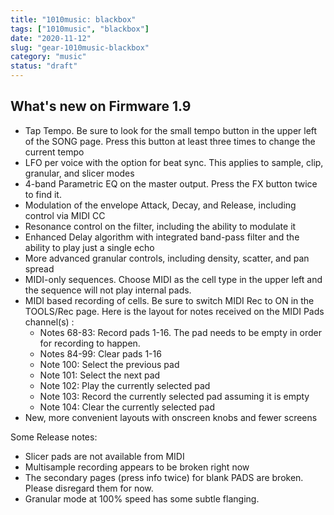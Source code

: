 ```yaml
---
title: "1010music: blackbox"
tags: ["1010music", "blackbox"]
date: "2020-11-12"
slug: "gear-1010music-blackbox"
category: "music"
status: "draft"
---
```


## What's new on Firmware 1.9

- Tap Tempo. Be sure to look for the small tempo button in the upper left of the SONG page. Press this button at least three times to change the current tempo
- LFO per voice with the option for beat sync. This applies to sample, clip, granular, and slicer modes
- 4-band Parametric EQ on the master output. Press the FX button twice to find it.
- Modulation of the envelope Attack, Decay, and Release, including control via MIDI CC
- Resonance control on the filter, including the ability to modulate it
- Enhanced Delay algorithm with integrated band-pass filter and the ability to play just a single echo
- More advanced granular controls, including density, scatter, and pan spread
- MIDI-only sequences. Choose MIDI as the cell type in the upper left and the sequence will not play internal pads.
- MIDI based recording of cells. Be sure to switch MIDI Rec to ON in the TOOLS/Rec page. Here is the layout for notes received on the MIDI Pads channel(s) :
  - Notes 68-83: Record pads 1-16. The pad needs to be empty in order for recording to happen.
  - Notes 84-99: Clear pads 1-16
  - Note 100: Select the previous pad
  - Note 101: Select the next pad
  - Note 102: Play the currently selected pad
  - Note 103: Record the currently selected pad assuming it is empty
  - Note 104: Clear the currently selected pad
- New, more convenient layouts with onscreen knobs and fewer screens

Some Release notes:

- Slicer pads are not available from MIDI
- Multisample recording appears to be broken right now
- The secondary pages (press info twice) for blank PADS are broken. Please disregard them for now.
- Granular mode at 100% speed has some subtle flanging.
